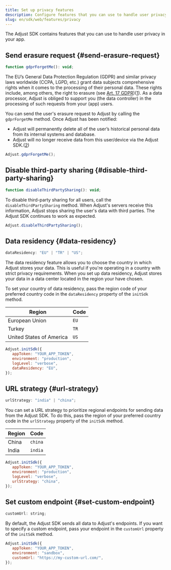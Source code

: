 ```yaml
---
title: Set up privacy features
description: Configure features that you can use to handle user privacy in your app.
slug: en/sdk/web/features/privacy
---
```


The Adjust SDK contains features that you can use to handle user privacy in your app.

## Send erasure request {#send-erasure-request}

<CodeBlock title="Method signature">

```js
function gdprForgetMe(): void;
```

</CodeBlock>

The EU’s General Data Protection Regulation (GDPR) and similar privacy laws worldwide (CCPA, LGPD, etc.) grant data subjects comprehensive rights when it comes to the processing of their personal data. These rights include, among others, the right to erasure (see [Art. 17 GDPR](https://gdpr.eu/article-17-right-to-be-forgotten/))([1](https://help.adjust.com/en/article/gdpr#ref-1)). As a data processor, Adjust is obliged to support you (the data controller) in the processing of such requests from your (app) users.

You can send the user's erasure request to Adjust by calling the `gdprForgetMe` method. Once Adjust has been notified:

-  Adjust will permanently delete all of the user’s historical personal data from its internal systems and database.
-  Adjust will no longer receive data from this user/device via the Adjust SDK.([2](https://help.adjust.com/en/article/gdpr#ref-2))

```js
Adjust.gdprForgetMe();
```

## Disable third-party sharing {#disable-third-party-sharing}

<CodeBlock title="Method signature">

```js
function disableThirdPartySharing(): void;
```

</CodeBlock>

To disable third-party sharing for all users, call the `disableThirdPartySharing` method. When Adjust's servers receive this information, Adjust stops sharing the user's data with third parties. The Adjust SDK continues to work as expected.

```js
Adjust.disableThirdPartySharing();
```

## Data residency {#data-residency}

<CodeBlock title="Property declaration">

```js
dataResidency: "EU" | "TR" | "US";
```

</CodeBlock>

The data residency feature allows you to choose the country in which Adjust stores your data. This is useful if you're operating in a country with strict privacy requirements. When you set up data residency, Adjust stores your data in a data center located in the region your have chosen.

To set your country of data residency, pass the region code of your preferred country code in the `dataResidency` property of the `initSdk` method.

| Region                   | Code |
| ------------------------ | ---- |
| European Union           | `EU` |
| Turkey                   | `TR` |
| United States of America | `US` |

```js
Adjust.initSdk({
   appToken: "YOUR_APP_TOKEN",
   environment: "production",
   logLevel: "verbose",
   dataResidency: "EU",
});
```

## URL strategy {#url-strategy}

<CodeBlock title="Property declaration">

```js
urlStrategy: "india" | "china";
```

</CodeBlock>

You can set a URL strategy to prioritize regional endpoints for sending data from the Adjust SDK. To do this, pass the region of your preferred country code in the `urlStrategy` property of the `initSdk` method.

| Region | Code    |
| ------ | ------- |
| China  | `china` |
| India  | `india` |

```js
Adjust.initSdk({
   appToken: "YOUR_APP_TOKEN",
   environment: "production",
   logLevel: "verbose",
   urlStrategy: "china",
});
```

## Set custom endpoint {#set-custom-endpoint}

<CodeBlock title="Property declaration">

```js
customUrl: string;
```

</CodeBlock>

By default, the Adjust SDK sends all data to Adjust's endpoints. If you want to specify a custom endpoint, pass your endpoint in the `customUrl` property of the `initSdk` method.

```js
Adjust.initSdk({
   appToken: "YOUR_APP_TOKEN",
   environment: "sandbox",
   customUrl: "https://my-custom-url.com/",
});
```
